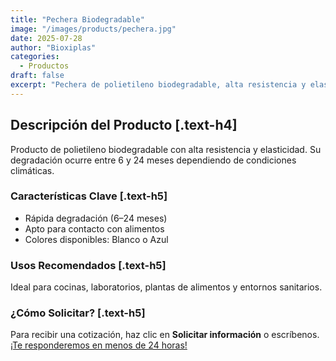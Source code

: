 ```yaml
---
title: "Pechera Biodegradable"
image: "/images/products/pechera.jpg"
date: 2025-07-28
author: "Bioxiplas"
categories:
  - Productos
draft: false
excerpt: "Pechera de polietileno biodegradable, alta resistencia y elasticidad. Código 103."
---
```


## Descripción del Producto [.text-h4]

Producto de polietileno biodegradable con alta resistencia y elasticidad. Su degradación ocurre entre 6 y 24 meses dependiendo de condiciones climáticas.

### Características Clave [.text-h5]

- Rápida degradación (6–24 meses)
- Apto para contacto con alimentos
- Colores disponibles: Blanco o Azul

### Usos Recomendados [.text-h5]

Ideal para cocinas, laboratorios, plantas de alimentos y entornos sanitarios.

### ¿Cómo Solicitar? [.text-h5]

Para recibir una cotización, haz clic en **Solicitar información** o escríbenos. <u>¡Te responderemos en menos de 24 horas!</u>
